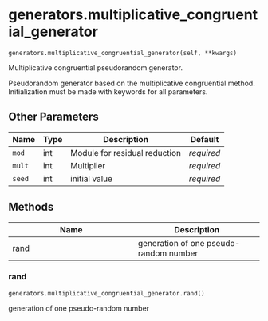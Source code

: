 # generators.multiplicative_congruential_generator { #sim_2024.generators.multiplicative_congruential_generator }

`generators.multiplicative_congruential_generator(self, **kwargs)`

Multiplicative congruential  pseudorandom generator.

Pseudorandom generator based on the multiplicative congruential method.
Initialization must be made with keywords for all parameters.

## Other Parameters

| Name   | Type   | Description                   | Default    |
|--------|--------|-------------------------------|------------|
| `mod`  | int    | Module for residual reduction | _required_ |
| `mult` | int    | Multiplier                    | _required_ |
| `seed` | int    | initial value                 | _required_ |

## Methods

| Name | Description |
| --- | --- |
| [rand](#sim_2024.generators.multiplicative_congruential_generator.rand) | generation of one pseudo-random number |

### rand { #sim_2024.generators.multiplicative_congruential_generator.rand }

`generators.multiplicative_congruential_generator.rand()`

generation of one pseudo-random number
